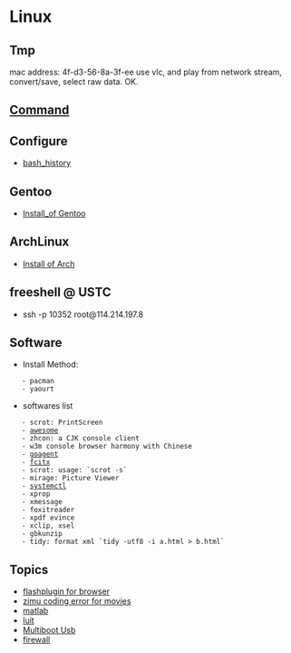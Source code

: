 = Linux =

== Tmp ==
mac address: 4f-d3-56-8a-3f-ee
use vlc, and play from network stream, convert/save, select raw data. OK.

== [[Command]] ==

== Configure ==
* [[bash_history]]

== Gentoo ==
* [[Install_of Gentoo]]

== ArchLinux ==
* [[Install of Arch]]

== freeshell @ USTC ==
* ssh -p 10352 root@114.214.197.8

== Software ==
* Install Method:
	- pacman
	- yaourt
* softwares list
	- scrot: PrintScreen
	- [[awesome]]
	- zhcon: a CJK console client
	- w3m console browser harmony with Chinese
	- [[goagent]]
	- [[fcitx]]
	- scrot: usage: `scrot -s`
	- mirage: Picture Viewer
	- [[systemctl]]
	- xprop
	- xmessage
	- foxitreader
	- xpdf evince
	- xclip, xsel
	- gbkunzip
	- tidy: format xml `tidy -utf8 -i a.html > b.html`
== Topics ==
* [[flash|flashplugin for browser]]
* [[zimu coding error for movies]]
* [[matlab]]
* [[luit]]
* [[multiboot|Multiboot Usb]]
* [[firewall]]
